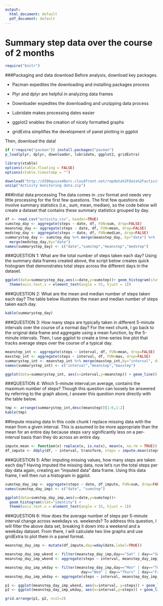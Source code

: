 ---
output:
  html_document: default
  pdf_document: default
---
Summary step data over the course of 2 months
================================================
```{r "setup", include=FALSE}
require("knitr")
```

###Packaging and data download
Before analysis, download key packages.

* Pacman expedites the downloading and installing packages process

* Plyr and dplyr are helpful in analyzing data frames

* Downloader expedites the downloading and unzipping data process

* Lubridate makes processing dates easier

* ggplot2 enables the creation of nicely formatted graphs

* gridExtra simplifies the development of panel plotting in ggplot

Then, download the data!

```{r echo=TRUE}
if (!require("pacman")) install.packages("pacman")
p_load(plyr, dplyr, downloader, lubridate, ggplot2, gridExtra)

library(xtable)
options(xtable.floating = FALSE)
options(xtable.timestamp = "")

download("http://d396qusza40orc.cloudfront.net/repdata%2Fdata%2Factivity.zip", dest="./Activity monitoring data.zip", mode="wb")
unzip("Activity monitoring data.zip")
```

###Initial data processing
The data comes in .csv format and needs very little processing for the first few questions.  The first few questions do involve summary statistics (i.e., sum, mean, median), so the code below will create a dataset that contains these summary statistics grouped by day.

```{r echo=TRUE}
df <- read.csv("activity.csv", header=TRUE)
sumstep_day <- aggregate(steps ~ date, df, FUN=sum, drop=FALSE)
meanstep_day <- aggregate(steps ~ date, df, FUN=mean, drop=FALSE)
medstep_day <- aggregate(steps ~ date, df, FUN=median, drop=FALSE)
summarystep_day <- sumstep_day %>% merge(meanstep_day, by="date") %>%
  merge(medstep_day,by="date")
names(summarystep_day) <- c("date","sumstep","meanstep","medstep")
```

###QUESTION 1: What are the total number of steps taken each day?
Using the summary data frames created above, the script below creates quick histogram that demonstrates total steps across the different days in the dataset.

```{r echo=TRUE}

ggplot(data=summarystep_day,aes(x=date,y=sumstep))+ geom_histogram(stat="identity") + 
  theme(axis.text.x = element_text(angle = 55, hjust = 1))

```

###QUESTION 2: What are the mean and median number of steps taken each day?
The table below illustrates the mean and median number of steps taken each day.

```{r echo=TRUE}
kable(summarystep_day)
```

###QUESTION 3: How many steps are typically taken in different 5-minute intervals over the course of a normal day? 
For the next chunk, I go back to the original data frame and aggregate using a mean function, by the 5-minute intervals.  Then, I use ggplot to create a time-series line plot that tracks average steps over the course of a typical day.

```{r echo=TRUE}
meanstep_int <- aggregate(steps ~ interval, df, FUN=mean, drop=FALSE)
maxstep_int <- aggregate(steps ~ interval, df, FUN=max, drop=FALSE)
summarystep_int <- meanstep_int %>% merge(maxstep_int,by="interval", drop=FALSE)
names(summarystep_int) <- c("interval","meanstep","maxstep")

ggplot(data=summarystep_int, aes(x=interval,y=meanstep)) + geom_line()
```

###QUESTION 4: Which 5-minute interval,on average, contains the maximum number of steps?
Though this question can loosely be answered by referring to the graph above, I answer this question more directly with the table below.

```{r echo=TRUE}
tmp <- arrange(summarystep_int,desc(meanstep))[1:6,1:2]
kable(tmp)

```

##Impute missing data
In this code chunk I replace missing data with the mean from a given interval.  This is assumed to be more appropriate than the mean for an entire day because steps vary significantly less on a per-interval basis than they do across an entire day.

```{r echo=TRUE}
impute.mean <- function(x) replace(x, is.na(x), mean(x, na.rm = TRUE))
df_impute <- ddply(df, ~ interval, transform, steps = impute.mean(steps))
```

###QUESTION 5: After imputing missing values, how many steps are taken each day?
Having imputed the missing data, now let's run the total steps per day data again, creating an "imputed data" data frame.  Using this data frame, I will then run a histogram in ggplot.

```{r echo=TRUE}

sumstep_day_imp <- aggregate(steps ~ date, df_impute, FUN=sum, drop=FALSE)
names(sumstep_day_imp) <- c("date", "sumstep")

ggplot(data=sumstep_day_imp,aes(x=date,y=sumstep))+ 
  geom_histogram(stat="identity") + 
  theme(axis.text.x = element_text(angle = 55, hjust = 1))
```

###QUESTION 6: How does the average number of steps per 5-minute interval change across weekdays vs. weekends? 
To address this question, I will filter the above data set, breaking it down into a weekend and a weekday dataset.  From there, I will calculate two line graphs and use gridExtra to plot them in a panel format.

```{r echo=TRUE}

meanstep_day_imp <- mutate(df_impute,day=wday(date,label=TRUE))

meanstep_day_imp_wkend <- filter(meanstep_day_imp,day=="Sat" | day=="Sun")
meanstep_day_imp_wkend <- aggregate(steps ~ interval, meanstep_day_imp_wkend, FUN=mean, drop=FALSE)

meanstep_day_imp_wkday <- filter(meanstep_day_imp,day=="Mon" | day=="Tues" | 
                                   day=="Wed" | day=="Thurs" | day=="Fri")
meanstep_day_imp_wkday <- aggregate(steps ~ interval, meanstep_day_imp_wkday, FUN=mean, drop=FALSE)

p1 <- ggplot(meanstep_day_imp_wkend, aes(x=interval, y=steps)) + geom_line() + ggtitle("Mean Weekend Steps") + ylim(0,250)
p2 <- ggplot(meanstep_day_imp_wkday, aes(x=interval,y=steps)) + geom_line() + ggtitle("Mean Weekday Steps") + ylim(0,250)

grid.arrange(p1, p2, ncol=2)
```


